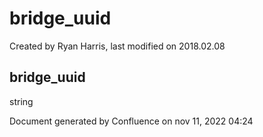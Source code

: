 
# bridge_uuid 

 Created by  Ryan Harris, last modified on 2018.02.08

## bridge_uuid

string

Document generated by Confluence on nov 11, 2022 04:24
